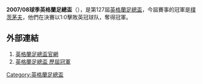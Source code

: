 '''2007/08球季英格蘭足總盃'''（{{lang-en|FA Cup}}），是第127屆[[英格蘭足總盃|英格蘭足總盃]]，今屆賽事的冠軍是[[朴茨茅斯足球俱乐部|樸茨茅夫]]，他們在決賽以1:0擊敗英冠球队{{fc|卡迪夫城}}，奪得冠軍。

==外部連結==
#[http://www.thefa.com/thefacup 英格蘭足總盃官網]{{Webarchive|url=https://wayback.archive-it.org/all/20120424194609/http://www.thefa.com/TheFACup |date=2012-04-24 }}
#[http://www.worldfootball.net/winner/eng-fa-cup/ 英格蘭足總盃 歷屆冠軍]{{Wayback|url=http://www.worldfootball.net/winner/eng-fa-cup/ |date=20190102002248 }}

{{英格兰足总杯}}

[[Category:英格蘭足總盃|Category:英格蘭足總盃]]


{{soccer-stub}}
